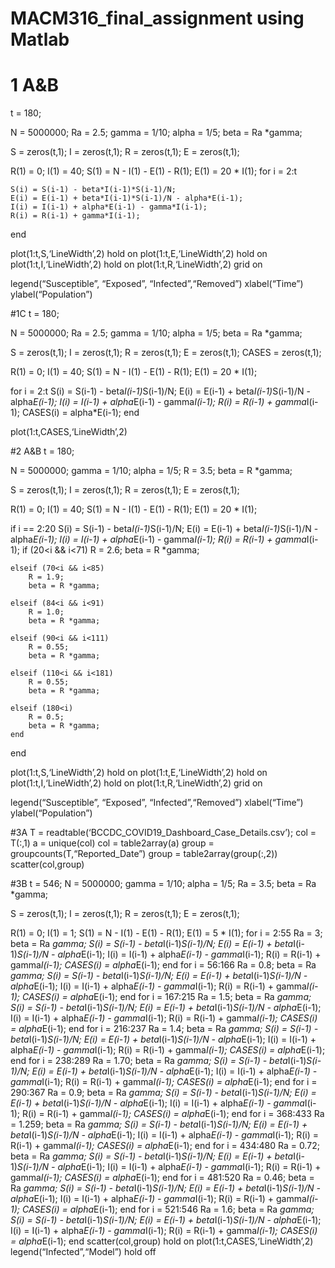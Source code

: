 # MACM316_final_assignment using Matlab
# 1 A&B
t = 180; 

N = 5000000;
Ra = 2.5;
gamma = 1/10;
alpha = 1/5;
beta = Ra *gamma;

S = zeros(t,1);
I = zeros(t,1);
R = zeros(t,1);
E = zeros(t,1);

R(1) = 0;
I(1) = 40;
S(1) = N - I(1) - E(1) - R(1);
E(1) = 20 * I(1); 
for i = 2:t
    
    S(i) = S(i-1) - beta*I(i-1)*S(i-1)/N; 
    E(i) = E(i-1) + beta*I(i-1)*S(i-1)/N - alpha*E(i-1);
    I(i) = I(i-1) + alpha*E(i-1) - gamma*I(i-1);
    R(i) = R(i-1) + gamma*I(i-1);
   
    
end

plot(1:t,S,'LineWidth',2)
hold on
plot(1:t,E,'LineWidth',2)
hold on
plot(1:t,I,'LineWidth',2)
hold on
plot(1:t,R,'LineWidth',2)
grid on

legend("Susceptible", "Exposed", "Infected","Removed")
xlabel("Time")
ylabel("Population")

#1C
t = 180; 

N = 5000000;
Ra = 2.5;
gamma = 1/10;
alpha = 1/5;
beta = Ra *gamma;

S = zeros(t,1);
I = zeros(t,1);
R = zeros(t,1);
E = zeros(t,1);
CASES = zeros(t,1);

R(1) = 0;
I(1) = 40;
S(1) = N - I(1) - E(1) - R(1);
E(1) = 20 * I(1); 

for i = 2:t
    S(i) = S(i-1) - beta*I(i-1)*S(i-1)/N; 
    E(i) = E(i-1) + beta*I(i-1)*S(i-1)/N - alpha*E(i-1);
    I(i) = I(i-1) + alpha*E(i-1) - gamma*I(i-1);
    R(i) = R(i-1) + gamma*I(i-1);
    CASES(i) = alpha*E(i-1);
end

plot(1:t,CASES,'LineWidth',2)




#2 A&B
t = 180; 

N = 5000000;
gamma = 1/10;
alpha = 1/5;
R = 3.5;
beta = R *gamma;

S = zeros(t,1);
I = zeros(t,1);
R = zeros(t,1);
E = zeros(t,1);

R(1) = 0;
I(1) = 40;
S(1) = N - I(1) - E(1) - R(1);
E(1) = 20 * I(1); 
    
    
if i == 2:20
    S(i) = S(i-1) - beta*I(i-1)*S(i-1)/N; 
    E(i) = E(i-1) + beta*I(i-1)*S(i-1)/N - alpha*E(i-1);
    I(i) = I(i-1) + alpha*E(i-1) - gamma*I(i-1);
    R(i) = R(i-1) + gamma*I(i-1);
    if (20<i && i<71)
        R = 2.6;
        beta = R *gamma;

    elseif (70<i && i<85)
        R = 1.9;
        beta = R *gamma;

    elseif (84<i && i<91)
        R = 1.0;
        beta = R *gamma;

    elseif (90<i && i<111)
        R = 0.55;
        beta = R *gamma;

    elseif (110<i && i<181)
        R = 0.55;
        beta = R *gamma;

    elseif (180<i)
        R = 0.5;
        beta = R *gamma;
    end

end

plot(1:t,S,'LineWidth',2)
hold on
plot(1:t,E,'LineWidth',2)
hold on
plot(1:t,I,'LineWidth',2)
hold on
plot(1:t,R,'LineWidth',2)
grid on

legend("Susceptible", "Exposed", "Infected","Removed")
xlabel("Time")
ylabel("Population")



#3A
T = readtable('BCCDC_COVID19_Dashboard_Case_Details.csv');
col = T(:,1)
a = unique(col)
col = table2array(a)
group = groupcounts(T,"Reported_Date")
group = table2array(group(:,2))
scatter(col,group)

#3B
t = 546; 
N = 5000000;
gamma = 1/10;
alpha = 1/5;
Ra = 3.5;
beta = Ra *gamma;

S = zeros(t,1);
I = zeros(t,1);
R = zeros(t,1);
E = zeros(t,1);

R(1) = 0;
I(1) = 1;
S(1) = N - I(1) - E(1) - R(1);
E(1) = 5 * I(1); 
for i = 2:55
    Ra = 3;
    beta = Ra *gamma;
    S(i) = S(i-1) - beta*I(i-1)*S(i-1)/N; 
    E(i) = E(i-1) + beta*I(i-1)*S(i-1)/N - alpha*E(i-1);
    I(i) = I(i-1) + alpha*E(i-1) - gamma*I(i-1);
    R(i) = R(i-1) + gamma*I(i-1);
    CASES(i) = alpha*E(i-1);
end
for i = 56:166
    Ra = 0.8;
    beta = Ra *gamma;
    S(i) = S(i-1) - beta*I(i-1)*S(i-1)/N; 
    E(i) = E(i-1) + beta*I(i-1)*S(i-1)/N - alpha*E(i-1);
    I(i) = I(i-1) + alpha*E(i-1) - gamma*I(i-1);
    R(i) = R(i-1) + gamma*I(i-1);
    CASES(i) = alpha*E(i-1);
end
for i = 167:215
    Ra = 1.5;
    beta = Ra *gamma;
    S(i) = S(i-1) - beta*I(i-1)*S(i-1)/N; 
    E(i) = E(i-1) + beta*I(i-1)*S(i-1)/N - alpha*E(i-1);
    I(i) = I(i-1) + alpha*E(i-1) - gamma*I(i-1);
    R(i) = R(i-1) + gamma*I(i-1);
    CASES(i) = alpha*E(i-1);
end
for i = 216:237
    Ra = 1.4;
    beta = Ra *gamma;
    S(i) = S(i-1) - beta*I(i-1)*S(i-1)/N; 
    E(i) = E(i-1) + beta*I(i-1)*S(i-1)/N - alpha*E(i-1);
    I(i) = I(i-1) + alpha*E(i-1) - gamma*I(i-1);
    R(i) = R(i-1) + gamma*I(i-1);
    CASES(i) = alpha*E(i-1);
end
for i = 238:289
    Ra = 1.70;
    beta = Ra *gamma;
    S(i) = S(i-1) - beta*I(i-1)*S(i-1)/N; 
    E(i) = E(i-1) + beta*I(i-1)*S(i-1)/N - alpha*E(i-1);
    I(i) = I(i-1) + alpha*E(i-1) - gamma*I(i-1);
    R(i) = R(i-1) + gamma*I(i-1);
    CASES(i) = alpha*E(i-1);
end
for i = 290:367
    Ra = 0.9;
    beta = Ra *gamma;
    S(i) = S(i-1) - beta*I(i-1)*S(i-1)/N; 
    E(i) = E(i-1) + beta*I(i-1)*S(i-1)/N - alpha*E(i-1);
    I(i) = I(i-1) + alpha*E(i-1) - gamma*I(i-1);
    R(i) = R(i-1) + gamma*I(i-1);
    CASES(i) = alpha*E(i-1);
end
for i = 368:433
    Ra = 1.259;
    beta = Ra *gamma;
    S(i) = S(i-1) - beta*I(i-1)*S(i-1)/N; 
    E(i) = E(i-1) + beta*I(i-1)*S(i-1)/N - alpha*E(i-1);
    I(i) = I(i-1) + alpha*E(i-1) - gamma*I(i-1);
    R(i) = R(i-1) + gamma*I(i-1);
    CASES(i) = alpha*E(i-1);
end
for i = 434:480
    Ra = 0.72;
    beta = Ra *gamma;
    S(i) = S(i-1) - beta*I(i-1)*S(i-1)/N; 
    E(i) = E(i-1) + beta*I(i-1)*S(i-1)/N - alpha*E(i-1);
    I(i) = I(i-1) + alpha*E(i-1) - gamma*I(i-1);
    R(i) = R(i-1) + gamma*I(i-1);
    CASES(i) = alpha*E(i-1);
end
for i = 481:520
    Ra = 0.46;
    beta = Ra *gamma;
    S(i) = S(i-1) - beta*I(i-1)*S(i-1)/N; 
    E(i) = E(i-1) + beta*I(i-1)*S(i-1)/N - alpha*E(i-1);
    I(i) = I(i-1) + alpha*E(i-1) - gamma*I(i-1);
    R(i) = R(i-1) + gamma*I(i-1);
    CASES(i) = alpha*E(i-1);
end
for i = 521:546
    Ra = 1.6;
    beta = Ra *gamma;
    S(i) = S(i-1) - beta*I(i-1)*S(i-1)/N; 
    E(i) = E(i-1) + beta*I(i-1)*S(i-1)/N - alpha*E(i-1);
    I(i) = I(i-1) + alpha*E(i-1) - gamma*I(i-1);
    R(i) = R(i-1) + gamma*I(i-1);
    CASES(i) = alpha*E(i-1);
end
scatter(col,group)
hold on
plot(1:t,CASES,'LineWidth',2)
legend("Infected","Model")
hold off
